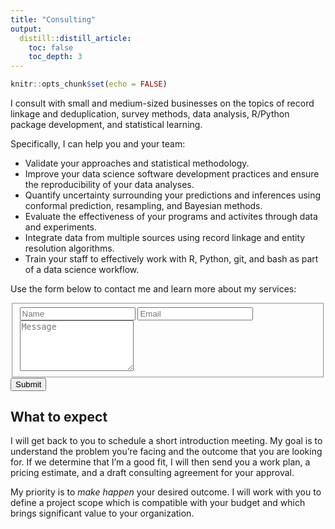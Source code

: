```yaml
---
title: "Consulting"
output:
  distill::distill_article:
    toc: false
    toc_depth: 3
---
```


```r
knitr::opts_chunk$set(echo = FALSE)
```

I consult with small and medium-sized businesses on the topics of record linkage and deduplication, survey methods, data analysis, R/Python package development, and statistical learning. 

Specifically, I can help you and your team:

- Validate your approaches and statistical methodology.
- Improve your data science software development practices and ensure the reproducibility of your data analyses.
- Quantify uncertainty surrounding your predictions and inferences using conformal prediction, resampling, and Bayesian methods.
- Evaluate the effectiveness of your programs and activites through data and experiments.
- Integrate data from multiple sources using record linkage and entity resolution algorithms.
- Train your staff to effectively work with R, Python, git, and bash as part of a data science workflow.

Use the form below to contact me and learn more about my services:

<form id="fs-frm" name="simple-contact-form" accept-charset="utf-8" action="https://formspree.io/f/meqnoddy" method="post">
  <fieldset id="fs-frm-inputs">
    <label for="full-name"></label>
    <input type="text" name="name" id="full-name" placeholder="Name" required="">
    <label for="email-address"></label>
    <input type="email" name="_replyto" id="email-address" placeholder="Email" required="">
    <label for="message"></label>
    <textarea rows="5" name="message" id="message" placeholder="Message" required=""></textarea>
    <input type="hidden" name="_subject" id="email-subject" value="Contact Form Submission">
  </fieldset>
  
  <input id="form_button" type="submit" value="Submit">
</form>


## What to expect

I will get back to you to schedule a short introduction meeting. My goal is to understand the problem you're facing and the outcome that you are looking for. If we determine that I'm a good fit, I will then send you a work plan, a pricing estimate, and a draft consulting agreement for your approval.

My priority is to *make happen* your desired outcome. I will work with you to define a project scope which is compatible with your budget and which brings significant value to your organization.


